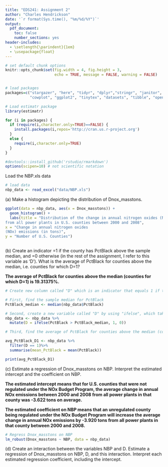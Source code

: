 ```yaml
---
title: "EDS241: Assignment 2"
author: "Charles Hendrickson"
date: '`r format(Sys.time(), "%m/%d/%Y")`'
output: 
  pdf_document:
    toc: false
    number_sections: yes
header-includes:
  - \setlength{\parindent}{1em}
  - \usepackage{float}
--- 
```

  
``` r

# set default chunk options
knitr::opts_chunk$set(fig.width = 4, fig.height = 3, 
                      echo = TRUE, message = FALSE, warning = FALSE)


# load packages
packages=c("stargazer", "here", "tidyr", "dplyr","stringr", "janitor", 
           "cowplot", "ggplot2", "tinytex", "datasets", "tibble", "openxlsx", "estimatr", "car", "readxl")

# Load estimatr package
library(estimatr)

for (i in packages) {
  if (require(i,character.only=TRUE)==FALSE) {
    install.packages(i,repos='http://cran.us.r-project.org')
  }
  else {
    require(i,character.only=TRUE)
  }
}

#devtools::install_github('rstudio/rmarkdown')
options(scipen=10) # not scientific notation

```

Load the NBP.xls data 
```r
# load data 
nbp_data <- read_excel("data/NBP.xls")

```

\noindent (a) Make a histogram depicting the distribution of Dnox_masstons.

```r
ggplot(data = nbp_data, aes(x = Dnox_masstons)) +
  geom_histogram() +
  labs(title = "Distribution of the change in annual nitrogen oxides (NOx) emissions
from all power plants in U.S. counties between 2000 and 2008", 
x = "Change in annual nitrogen oxides 
(NOx) emissions (in tons)",
y = "Number of U.S. Counties")
  
```

\noindent (b) Create an indicator =1 if the county has PctBlack above the sample median, and =0 otherwise (in the rest of the assignment, I refer to this variable as ‘D’). What is the average of PctBlack for counties above the median, i.e. counties for which D=1?

**The average of PctBlack for counties above the median (counties for which D=1) is  19.31375%.**

```r
# Create new column called "D" which is an indicator that equals 1 if the county has PctBlack above the sample median, and equals 0 otherwise

# First, find the sample median for PctBlack
PctBlack_median <- median(nbp_data$PctBlack)

# Second, create a new variable called "D" by using "ifelse", which takes a condition, followed by what the output should be if the condition is met, followed by the output of the condition is not met.
nbp_data <- nbp_data %>%
  mutate(D = ifelse(PctBlack > PctBlack_median, 1, 0))

# Third, find the average of PctBlack for counties above the median (counties for which D=1)

avg_PctBlack_D1 <- nbp_data %>%
  filter(D == 1)%>% 
  summarise(mean_PctBlack = mean(PctBlack))

print(avg_PctBlack_D1)

```

\noindent (c) Estimate a regression of Dnox_masstons on NBP. Interpret the estimated intercept and the coefficient on NBP.

**The estimated intercept means that for U.S. counties that were not regulated under the NOx Budget Program, the average change in annual NOx emissions between 2000 and 2008 from all power plants in that county was -3.622 tons on average.**

**The estimated coefficient on NBP means that an unregulated county being regulated under the NOx Budget Program will increase the average change in annual NOx emissions by -3.920 tons from all power plants in that county between 2000 and 2008.** 

```r
# Regress Dnox_masstons on NBP
lm_robust(Dnox_masstons ~ NBP, data = nbp_data)

```

\noindent (d) Create an interaction between the variables NBP and D. Estimate a regression of Dnox_masstons on NBP, D, and this interaction. Interpret each estimated regression coefficient, including the intercept.

```r

```



































































